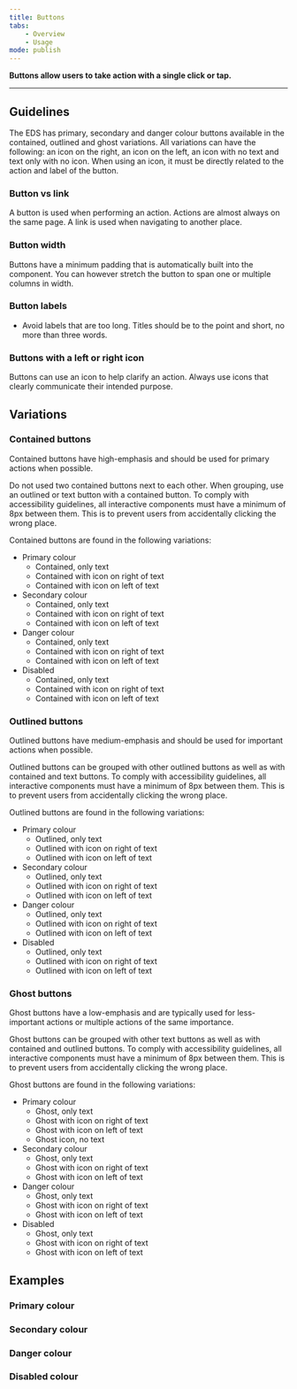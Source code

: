 ```yaml
---
title: Buttons
tabs:
    - Overview
    - Usage
mode: publish
---
```


**Buttons allow users to take action with a single click or tap.**


***


## Guidelines

The EDS has primary, secondary and danger colour buttons available in the contained, outlined and ghost variations. All variations can have the following: an icon on the right, an icon on the left, an icon with no text and text only with no icon. When using an icon, it must be directly related to the action and label of the button.


### Button vs link

A button is used when performing an action. Actions are almost always on the same page. A link is used when navigating to another place.


### Button width

Buttons have a minimum padding that is automatically built into the component. You can however stretch the button to span one or multiple columns in width.


### Button labels

* Avoid labels that are too long. Titles should be to the point and short, no more than three words.


### Buttons with a left or right icon
Buttons can use an icon to help clarify an action. Always use icons that clearly communicate their intended purpose.


## Variations

### Contained buttons

Contained buttons have high-emphasis and should be used for primary actions when possible.

Do not used two contained buttons next to each other. When grouping, use an outlined or text button with a contained button.
To comply with accessibility guidelines, all interactive components must have a minimum of 8px between them. This is to prevent users from accidentally clicking the wrong place.

Contained buttons are found in the following variations:

* Primary colour
  * Contained, only text
  * Contained with icon on right of text
  * Contained with icon on left of text
* Secondary colour
  * Contained, only text
  * Contained with icon on right of text
  * Contained with icon on left of text
* Danger colour
  * Contained, only text
  * Contained with icon on right of text
  * Contained with icon on left of text
* Disabled
  * Contained, only text
  * Contained with icon on right of text
  * Contained with icon on left of text


### Outlined buttons

Outlined buttons have medium-emphasis and should be used for important actions when possible.

Outlined buttons can be grouped with other outlined buttons as well as with contained and text buttons.
To comply with accessibility guidelines, all interactive components must have a minimum of 8px between them. This is to prevent users from accidentally clicking the wrong place.

Outlined buttons are found in the following variations:

* Primary colour
  * Outlined, only text
  * Outlined with icon on right of text
  * Outlined with icon on left of text
* Secondary colour
  * Outlined, only text
  * Outlined with icon on right of text
  * Outlined with icon on left of text
* Danger colour
  * Outlined, only text
  * Outlined with icon on right of text
  * Outlined with icon on left of text
* Disabled
  * Outlined, only text
  * Outlined with icon on right of text
  * Outlined with icon on left of text


### Ghost buttons

Ghost buttons have a low-emphasis and are typically used for less-important actions or multiple actions of the same importance.

Ghost buttons can be grouped with other text buttons as well as with contained and outlined buttons. To comply with accessibility guidelines, all interactive components must have a minimum of 8px between them. This is to prevent users from accidentally clicking the wrong place.

Ghost buttons are found in the following variations:

* Primary colour
  * Ghost, only text
  * Ghost with icon on right of text
  * Ghost with icon on left of text
  * Ghost icon, no text
* Secondary colour
  * Ghost, only text
  * Ghost with icon on right of text
  * Ghost with icon on left of text
* Danger colour
  * Ghost, only text
  * Ghost with icon on right of text
  * Ghost with icon on left of text
* Disabled
  * Ghost, only text
  * Ghost with icon on right of text
  * Ghost with icon on left of text
  
  
## Examples

### Primary colour
<Embed url="https://www.figma.com/file/0bGXR2sCwMVSDNyyzu5BXrO5/Desktop-UI?node-id=1%3A4" />

### Secondary colour
<Embed url="https://www.figma.com/file/0bGXR2sCwMVSDNyyzu5BXrO5/Desktop-UI?node-id=142%3A0" />

### Danger colour
<Embed url="https://www.figma.com/file/0bGXR2sCwMVSDNyyzu5BXrO5/Desktop-UI?node-id=142%3A3883" />

### Disabled colour
<Embed url="https://www.figma.com/file/0bGXR2sCwMVSDNyyzu5BXrO5/Desktop-UI?node-id=146%3A10" />
